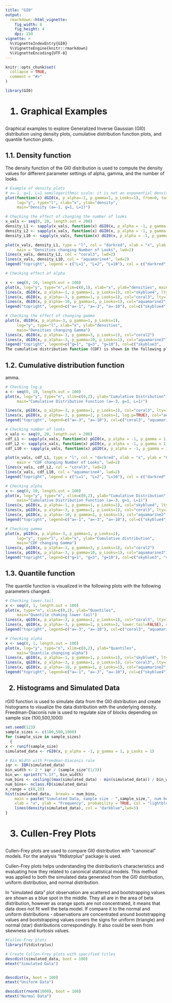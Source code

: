 ```yaml
---
title: "GI0"
output: 
  rmarkdown::html_vignette:
    fig_width: 6
    fig_height: 4
    dpi: 150
vignette: >
  %\VignetteIndexEntry{GI0}
  %\VignetteEngine{knitr::rmarkdown}
  %\VignetteEncoding{UTF-8}
---
```


```r
knitr::opts_chunk$set(
  collapse = TRUE,
  comment = "#>"
)
```

```r
library(GI0)

```
<h1> 1. Graphical Examples</h1>

Graphical examples to explore Generalized Inverse Gaussian (GI0) distribution using density plots, cumulative distribution function plots, and quantile function plots.

<h2>1.1. Density function</h2>

The density function of the GI0 distribution is used to compute the density values for different parameter settings of alpha, gamma, and the number of looks.

```r
# Example of density plots
# a=-1, g=1, L=1 semilogarithmic scale: it is not an exponential density
plot(function(x) dGI0(x, p_alpha=-1, p_gamma=1, p_Looks=1), from=0, to=10, 
     log="y", type="l", xlab="x", ylab="density",
     main="Density (a=-1, g=1, L=1)")
```
```r
# Checking the effect of changing the number of looks
x_vals <- seq(0, 20, length.out = 200)
density_L1 <- sapply(x_vals, function(x) dGI0(x, p_alpha = -1, p_gamma = 1, p_Looks = 1))
density_L2 <- sapply(x_vals, function(x) dGI0(x, p_alpha = -1, p_gamma = 1, p_Looks = 2))
density_L10 <- sapply(x_vals, function(x) dGI0(x, p_alpha = -1, p_gamma = 1, p_Looks = 10))

plot(x_vals, density_L1, type = "l", col = "darkred", xlab = "x", ylab = "densities",
     main = "Densities changing Number of Looks", lwd=2)
lines(x_vals, density_L2, col = "coral3", lwd=2)
lines(x_vals, density_L10, col = "aquamarine4", lwd=2)
legend("topright", legend = c("L=1", "L=2", "L=10"), col = c("darkred", "coral3", "aquamarine4"), lty = 1)
```

```r

# Checking effect of alpha

x <- seq(0, 10, length.out = 100) 
plot(x, log="y", type="n",xlim=c(0,1), xlab="x", ylab="densities", main="Densities changing Alpha")
lines(x, dGI0(x, p_alpha=-1, p_gamma=1, p_Looks=1), col="skyblue4", lty=1,lwd=2)
lines(x, dGI0(x, p_alpha=-3, p_gamma=1, p_Looks=1), col="coral3", lty=1,lwd=2)
lines(x, dGI0(x, p_alpha=-10, p_gamma=1, p_Looks=1), col="aquamarine2", lty=1,lwd=2)
legend("topright", legend=c("a=-1", "a=-3", "a=-10"), col=c("skyblue4", "coral3", "aquamarine2"), lty=1)

```
```r
# Checking the effect of changing gamma
plot(x, dGI0(x, p_alpha=-3, p_gamma=1, p_Looks=1),  
     log="y", type="l", xlab="x", ylab="densities",
     main="Densities changing Gamma")
lines(x, dGI0(x, p_alpha=-3, p_gamma=3, p_Looks=1), col="coral2")
lines(x, dGI0(x, p_alpha=-3, p_gamma=10, p_Looks=1), col="aquamarine3")
legend("topright", legend=c("g=1", "g=3", "g=10"), col=c("skyblue3",
The cumulative distribution function (CDF) is shown in the following plots with the effects of changing parameters: log.p, p_Looks, p_alpha, p_g "coral2", "aquamarine3"), lty=1)
```
<h2>1.2. Cumulative distribution function</h2>
amma.

```r
# Checking log.p
x <- seq(0, 10, length.out = 100) 
plot(x, log="y", type="n", xlim=c(0,2), ylab="Cumulative Distribution",
     main="Cumulative Distribution Function (a=-3, g=1, L=1)")

lines(x, pGI0(x, p_alpha=-3, p_gamma=1, p_Looks=1), col="coral3", lty=1,lwd=2)
lines(x, pGI0(x, p_alpha=-3, p_gamma=1, p_Looks=1, log.p=TRUE), col="aquamarine2", lty=1,lwd=2)
legend("topright", legend=c("a=-3", "a=-10"), col=c("coral3", "aquamarine2"), lty=1)

```
```r
# Checking number of looks
x_vals <- seq(0, 20, length.out = 200)
cdf_L1 <- sapply(x_vals, function(x) pGI0(x, p_alpha = -1, p_gamma = 1, p_Looks = 1))
cdf_L2 <- sapply(x_vals, function(x) pGI0(x, p_alpha = -1, p_gamma = 1, p_Looks = 2))
cdf_L10 <- sapply(x_vals, function(x) pGI0(x, p_alpha = -1, p_gamma = 1, p_Looks = 10))

plot(x_vals, cdf_L1, type = "l", col = "darkred", xlab = "x", ylab = "Cumulative distribution",
     main = "CDF changing Number of Looks", lwd=2)
lines(x_vals, cdf_L2, col = "coral3", lwd=2)
lines(x_vals, cdf_L10, col = "aquamarine4", lwd=2)
legend("topright", legend = c("L=1", "L=2", "L=10"), col = c("darkred", "coral3", "aquamarine4"), lty = 1)


```
```r
# Checking alpha
x <- seq(0, 10, length.out = 100) 
plot(x, log="y", type="n", xlim=c(0,2), ylab="Cumulative Distribution",
     main="Cumulative Distribution Function (a=-3, g=1, L=1)")
lines(x, pGI0(x, p_alpha=-1, p_gamma=1, p_Looks=1), col="skyblue4", lty=1,lwd=2)
lines(x, pGI0(x, p_alpha=-3, p_gamma=1, p_Looks=1), col="coral3", lty=1,lwd=2)
lines(x, pGI0(x, p_alpha=-10, p_gamma=1, p_Looks=1), col="aquamarine2", lty=1,lwd=2)
legend("topright", legend=c("a=-1", "a=-3", "a=-10"), col=c("skyblue4", "coral3", "aquamarine2"), lty=1)
```
```r
# Checking gamma
plot(x, pGI0(x, p_alpha=-3, p_gamma=1, p_Looks=1),  
     log="y", type="l", xlab="x", ylab="Cumulative distribution",
     main="CDF changing Gamma")
lines(x, pGI0(x, p_alpha=-3, p_gamma=3, p_Looks=1), col="coral2")
lines(x, pGI0(x, p_alpha=-3, p_gamma=10, p_Looks=1), col="aquamarine3")
legend("topright", legend=c("g=1", "g=3", "g=10"), col=c("skyblue3", "coral2", "aquamarine3"), lty=1)
```
<h2>1.3. Quantile function</h2>

The quantile function is visualized in the following plots with the following parameters  changed. 

```r
# Checking lower.tail
x <- seq(0, 1, length.out = 100) 
plot(x, type="n", xlim=c(0,2), ylab="Quantiles",
     main="Quantile chaking lower tail")
lines(x, qGI0(x, p_alpha=-3, p_gamma=1, p_Looks=1), col="coral3", lty=1,lwd=2)
lines(x, qGI0(x, p_alpha=-3, p_gamma=1, p_Looks=1, lower.tail=FALSE), col="aquamarine2", lty=1,lwd=2)
legend("topright", legend=c("a=-3", "a=-10"), col=c("coral3", "aquamarine2"), lty=1)

```

```r
# Checking alpha
x <- seq(0, 1, length.out = 100) 
plot(x, log="y", type="n", xlim=c(0,2), ylab="Quantiles",
     main="Quantile changing alpha")
lines(x, qGI0(x, p_alpha=-1, p_gamma=1, p_Looks=1), col="skyblue4", lty=1,lwd=2)
lines(x, qGI0(x, p_alpha=-3, p_gamma=1, p_Looks=1), col="coral3", lty=1,lwd=2)
lines(x, qGI0(x, p_alpha=-10, p_gamma=1, p_Looks=1), col="aquamarine2", lty=1,lwd=2)
legend("topright", legend=c("a=-1", "a=-3", "a=-10"), col=c("skyblue4", "coral3", "aquamarine2"), lty=1)

```
<h2>2. Histograms and Simulated Data</h2>

rGI0 function is used to simulate data from the GI0 distribution and create histograms to visualize the data distribution with the underlying density. Freedman-Diaconis rule is used to regulate size of blocks depending on sample size (100,500,1000)

```r
set.seed(123)  
sample_sizes <- c(100,500,1000) 
for (sample_size in sample_sizes)
  {
x <- runif(sample_size)
simulated_data <- rGI0(x, p_alpha = -1, p_gamma = 1, p_Looks = 1)

# Bin Width with Freedman-Diaconis rule
iqr <- IQR(simulated_data)
bin_width <- 2 * iqr / (sample_size^(1/3))
bin_w<- sprintf("%.1f", bin_width)
num_bins <- ceiling((max(simulated_data) - min(simulated_data)) / bin_width)
num_bins<- nclass.FD(simulated_data)
x_range = c(0,20)
hist(simulated_data,  breaks = num_bins,
    main = paste("Simulated Data, sample size - ",sample_size,", num beans - ",num_bins) ,
    xlab = "x", ylab = "Frequency", probability = TRUE, col = "lightblue", xlim=c(0,20))
    lines(density(simulated_data), col = "darkblue",lwd=5)
}

```
<h1>3. Cullen-Frey Plots</h1>

Cullen-Frey plots are used to compare GI0 distribution with "canonical" models. For the analysis "fitdistrplus" package is used.

Cullen-Frey plots helps understanding the distribution's characteristics and evaluating how they related to canonical statistical models. This method was applied to both the simulated data generated from the GI0 distribution, uniform distribution, and normal distribution.

In "simulated data" plot observation are scattered and bootstrapping values are shown as a blue spot in the middle. They all are in the area of beta distribution, however as orange spots are not concentrated, it means that data does not fit well the beta model. If compare it to the normal and uniform distributions - observations are concentrated around bootstrapping values and bootstrapping values covers the signs for uniform (triangle) and normal (star) distributions correspondingly.
It also could be seen from skewness and kurtosis values.


```r
#Cullen-Frey plots
library(fitdistrplus)

# Create Cullen-Frey plots with specified titles
descdist(simulated_data, boot = 100)
mtext("Simulated Data")


descdist(x, boot = 100)
mtext("Uniform Data")

descdist(rnorm(1000), boot = 100)
mtext("Normal Data")


```
